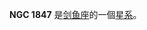 {{NGCInfoBox|NGCID=NGC 1847|發現者=約翰·弗里德里希·威廉·赫歇爾|發現日期=1835年12月15日|其他編號=ESO 56-SC66|曆元=J2000.0|赤經=5時7分8.2秒
|赤緯=-68°58'17"|星座=剑鱼座|星體=星系|星等=11.1|表面亮度=|藍等=}}

'''NGC 1847''' 是[[剑鱼座|剑鱼座]]的一個[[星系|星系]]。

{{NGCReference|1847}}
{{Catalogs|NGC=1847}}